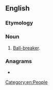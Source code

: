{{also|ballbuster}}
==English==

===Etymology===
{{compound|en|ball|buster}}

===Noun===
{{en-noun}}

# {{lb|en|vulgar}} [[ball-breaker|Ball-breaker]].

===Anagrams===
* {{anagrams|en|bullet bras}}

[[Category:en:People]]